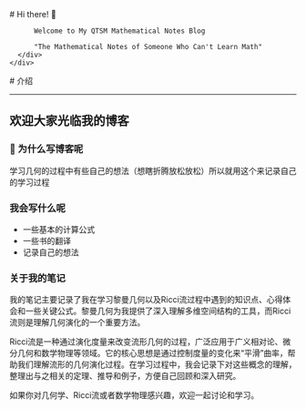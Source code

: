 
<BaseLayout title="Home">
  <BaseCard title="Home">
    <div class="flex">
      <div class="p-6">
          # Hi there! 👋

          Welcome to My QTSM Mathematical Notes Blog

          "The Mathematical Notes of Someone Who Can't Learn Math"
      </div>
    </div>

  </BaseCard>

  <BaseCard title="Home" image="/index.webp">
# 介绍

---

## 欢迎大家光临我的博客

### 🧊 为什么写博客呢

学习几何的过程中有些自己的想法（想瞎折腾放松放松）所以就用这个来记录自己的学习过程

### 我会写什么呢

- 一些基本的计算公式
- 一些书的翻译
- 记录自己的想法

### 关于我的笔记

我的笔记主要记录了我在学习黎曼几何以及Ricci流过程中遇到的知识点、心得体会和一些关键公式。黎曼几何为我提供了深入理解多维空间结构的工具，而Ricci流则是理解几何演化的一个重要方法。

Ricci流是一种通过演化度量来改变流形几何的过程，广泛应用于广义相对论、微分几何和数学物理等领域。它的核心思想是通过控制度量的变化来“平滑”曲率，帮助我们理解流形的几何演化过程。在学习过程中，我会记录下对这些概念的理解，整理出与之相关的定理、推导和例子，方便自己回顾和深入研究。

如果你对几何学、Ricci流或者数学物理感兴趣，欢迎一起讨论和学习。


  </BaseCard>
</BaseLayout>
